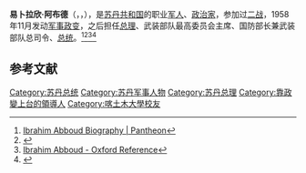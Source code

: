 '''易卜拉欣·阿布德'''（{{lang-ar|'''إبراهيم عبود'''}}，{{lang-en|'''Ibrahim Abboud'''}}，{{bd|1900年|10月26日|1983年|9月8日|catIdx=I}}），是[[苏丹共和国|苏丹共和国]]的职业[[军人|军人]]、[[政治家|政治家]]，参加过[[二战|二战]]，1958年11月发动[[军事政变|军事政变]]，之后担任[[苏丹总理|总理]]、武装部队最高委员会主席、国防部长兼武装部队总司令、[[苏丹总统|总统]]。<ref>[https://pantheon.world/profile/person/Ibrahim_Abboud/ Ibrahim Abboud Biography | Pantheon]</ref><ref>{{Cite web |url=https://www.npg.org.uk/collections/search/person/mp99500/ibrahim-abboud |title=Ibrahim Abboud - Person - National Portrait Gallery |access-date=2020-10-05 |archive-date=2020-10-10 |archive-url=https://web.archive.org/web/20201010180114/https://www.npg.org.uk/collections/search/person/mp99500/ibrahim-abboud |dead-url=no }}</ref><ref>[https://www.oxfordreference.com/view/10.1093/oi/authority.20110803095343251 Ibrahim Abboud - Oxford Reference]</ref><ref>{{Cite web |url=https://www.jfklibrary.org/asset-viewer/archives/JFKWHP/1961/Month%2010/Day%2005/JFKWHP-1961-10-05-A |title=Meeting with El Ferik Ibrahim Abboud, President of Sudan |access-date=2020-10-05 |archive-date=2020-10-08 |archive-url=https://web.archive.org/web/20201008224952/https://www.jfklibrary.org/asset-viewer/archives/JFKWHP/1961/Month%2010/Day%2005/JFKWHP-1961-10-05-A |dead-url=no }}</ref>

== 参考文献 ==
{{Reflist}}

{{蘇丹總理}}
{{Authority control}}

[[Category:苏丹总统|Category:苏丹总统]]
[[Category:苏丹军事人物|Category:苏丹军事人物]]
[[Category:苏丹总理|Category:苏丹总理]]
[[Category:靠政變上台的領導人|Category:靠政變上台的領導人]]
[[Category:喀土木大學校友|Category:喀土木大學校友]]